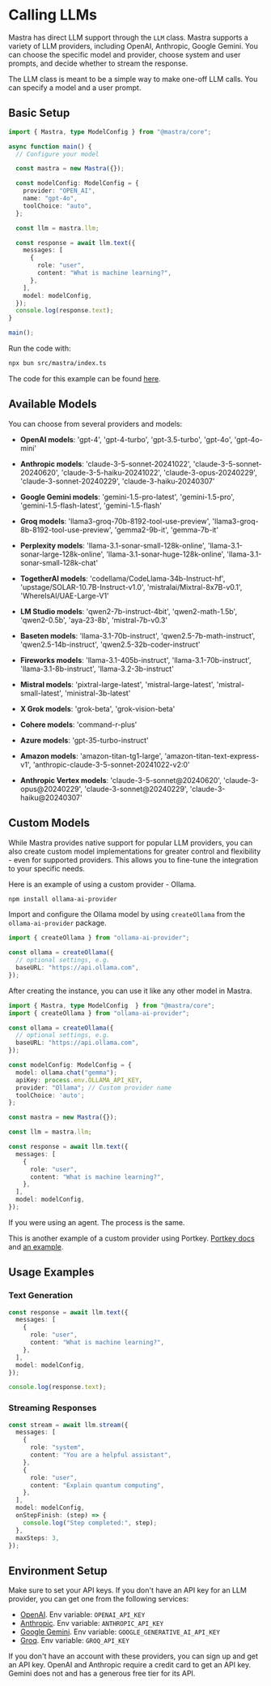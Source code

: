 # Calling LLMs

Mastra has direct LLM support through the `LLM` class. Mastra supports a variety of LLM providers, including OpenAI, Anthropic, Google Gemini. You can choose the specific model and provider, choose system and user prompts, and decide whether to stream the response.

The LLM class is meant to be a simple way to make one-off LLM calls. You can specify a model and a user prompt.

## Basic Setup

```ts showLineNumbers filename="src/mastra/index.ts" copy
import { Mastra, type ModelConfig } from "@mastra/core";

async function main() {
  // Configure your model

  const mastra = new Mastra({});

  const modelConfig: ModelConfig = {
    provider: "OPEN_AI",
    name: "gpt-4o",
    toolChoice: "auto",
  };

  const llm = mastra.llm;

  const response = await llm.text({
    messages: [
      {
        role: "user",
        content: "What is machine learning?",
      },
    ],
    model: modelConfig,
  });
  console.log(response.text);
}

main();
```

Run the code with:

```bash copy
npx bun src/mastra/index.ts
```

The code for this example can be found [here](https://github.com/mastra-ai/mastra/tree/main/examples/llm).

## Available Models

You can choose from several providers and models:

- **OpenAI models**: 'gpt-4', 'gpt-4-turbo', 'gpt-3.5-turbo', 'gpt-4o', 'gpt-4o-mini'

- **Anthropic models**: 'claude-3-5-sonnet-20241022', 'claude-3-5-sonnet-20240620', 'claude-3-5-haiku-20241022', 'claude-3-opus-20240229', 'claude-3-sonnet-20240229', 'claude-3-haiku-20240307'

- **Google Gemini models**: 'gemini-1.5-pro-latest', 'gemini-1.5-pro', 'gemini-1.5-flash-latest', 'gemini-1.5-flash'

- **Groq models**: 'llama3-groq-70b-8192-tool-use-preview', 'llama3-groq-8b-8192-tool-use-preview', 'gemma2-9b-it', 'gemma-7b-it'

- **Perplexity models**: 'llama-3.1-sonar-small-128k-online', 'llama-3.1-sonar-large-128k-online', 'llama-3.1-sonar-huge-128k-online', 'llama-3.1-sonar-small-128k-chat'

- **TogetherAI models**: 'codellama/CodeLlama-34b-Instruct-hf', 'upstage/SOLAR-10.7B-Instruct-v1.0', 'mistralai/Mixtral-8x7B-v0.1', 'WhereIsAI/UAE-Large-V1'

- **LM Studio models**: 'qwen2-7b-instruct-4bit', 'qwen2-math-1.5b', 'qwen2-0.5b', 'aya-23-8b', 'mistral-7b-v0.3'

- **Baseten models**: 'llama-3.1-70b-instruct', 'qwen2.5-7b-math-instruct', 'qwen2.5-14b-instruct', 'qwen2.5-32b-coder-instruct'

- **Fireworks models**: 'llama-3.1-405b-instruct', 'llama-3.1-70b-instruct', 'llama-3.1-8b-instruct', 'llama-3.2-3b-instruct'

- **Mistral models**: 'pixtral-large-latest', 'mistral-large-latest', 'mistral-small-latest', 'ministral-3b-latest'

- **X Grok models**: 'grok-beta', 'grok-vision-beta'

- **Cohere models**: 'command-r-plus'

- **Azure models**: 'gpt-35-turbo-instruct'

- **Amazon models**: 'amazon-titan-tg1-large', 'amazon-titan-text-express-v1', 'anthropic-claude-3-5-sonnet-20241022-v2:0'

- **Anthropic Vertex models**: 'claude-3-5-sonnet@20240620', 'claude-3-opus@20240229', 'claude-3-sonnet@20240229', 'claude-3-haiku@20240307'

## Custom Models

While Mastra provides native support for popular LLM providers, you can also create custom model implementations for greater control and flexibility - even for supported providers. This allows you to fine-tune the integration to your specific needs.

Here is an example of using a custom provider - Ollama.

```bash npm2yarn copy
npm install ollama-ai-provider
```

Import and configure the Ollama model by using `createOllama` from the `ollama-ai-provider` package.

```typescript copy showLineNumbers
import { createOllama } from "ollama-ai-provider";

const ollama = createOllama({
  // optional settings, e.g.
  baseURL: "https://api.ollama.com",
});
```

After creating the instance, you can use it like any other model in Mastra.

```typescript copy showLineNumbers lines={9-14, 27} filename="src/mastra/index.ts"
import { Mastra, type ModelConfig  } from "@mastra/core";
import { createOllama } from "ollama-ai-provider";

const ollama = createOllama({
  // optional settings, e.g.
  baseURL: "https://api.ollama.com",
});

const modelConfig: ModelConfig = {
  model: ollama.chat("gemma");
  apiKey: process.env.OLLAMA_API_KEY,
  provider: "Ollama"; // Custom provider name
  toolChoice: 'auto';
};

const mastra = new Mastra({});

const llm = mastra.llm;

const response = await llm.text({
  messages: [
    {
      role: "user",
      content: "What is machine learning?",
    },
  ],
  model: modelConfig,
});
```

If you were using an agent. The process is the same.

This is another example of a custom provider using Portkey. [Portkey docs](https://docs.portkey.ai/docs/custom-models) and [an example](https://github.com/mastra-ai/mastra/blob/main/examples/vnext/src/mastra/agents/test.ts).

## Usage Examples

### Text Generation

```typescript copy
const response = await llm.text({
  messages: [
    {
      role: "user",
      content: "What is machine learning?",
    },
  ],
  model: modelConfig,
});

console.log(response.text);
```

### Streaming Responses

```typescript copy
const stream = await llm.stream({
  messages: [
    {
      role: "system",
      content: "You are a helpful assistant",
    },
    {
      role: "user",
      content: "Explain quantum computing",
    },
  ],
  model: modelConfig,
  onStepFinish: (step) => {
    console.log("Step completed:", step);
  },
  maxSteps: 3,
});
```

## Environment Setup

Make sure to set your API keys. If you don't have an API key for an LLM provider, you can get one from the following services:

- [OpenAI](https://platform.openai.com/). Env variable: `OPENAI_API_KEY`
- [Anthropic](https://console.anthropic.com/settings/keys). Env variable: `ANTHROPIC_API_KEY`
- [Google Gemini](https://ai.google.dev/gemini-api/docs). Env variable: `GOOGLE_GENERATIVE_AI_API_KEY`
- [Groq](https://console.groq.com/keys). Env variable: `GROQ_API_KEY`

If you don't have an account with these providers, you can sign up and get an API key. OpenAI and Anthropic require a credit card to get an API key. Gemini does not and has a generous free tier for its API.
